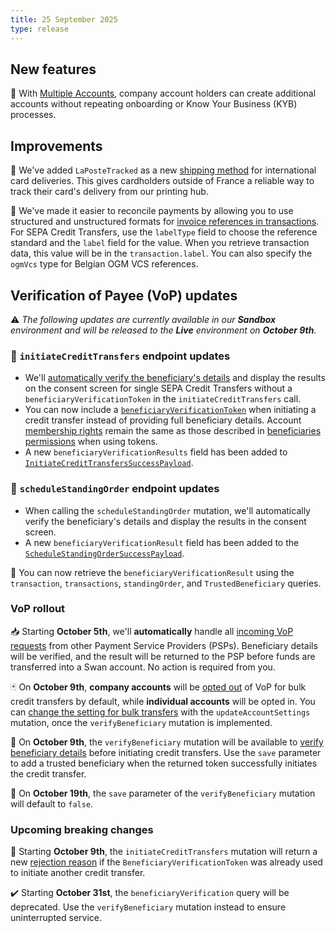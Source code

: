 ```yaml
---
title: 25 September 2025
type: release
---
```


## New features

🏦 With [Multiple Accounts](/topics/accounts/multiple-accounts/), company account holders can create additional accounts without repeating onboarding or Know Your Business (KYB) processes.

## Improvements

🚚 We've added `LaPosteTracked` as a new [shipping method](/topics/cards/physical/#shipping-methods) for international card deliveries. This gives cardholders outside of France a reliable way to track their card's delivery from our printing hub.

📄 We've made it easier to reconcile payments by allowing you to use structured and unstructured formats for [invoice references in transactions](/topics/payments/credit-transfers/sepa/guide-initiate-ct#invoice-reference). For SEPA Credit Transfers, use the `labelType` field to choose the reference standard and the `label` field for the value. When you retrieve transaction data, this value will be in the `transaction.label`. You can also specify the `ogmVcs` type for Belgian OGM VCS references.

## Verification of Payee (VoP) updates

⚠️ *The following updates are currently available in our **Sandbox** environment and will be released to the **Live** environment on **October 9th**.*

### 💸 `initiateCreditTransfers` endpoint updates

- We'll [automatically verify the beneficiary's details](/topics/payments/credit-transfers/sepa/vop/verification-of-payee#option-1) and display the results on the consent screen for single SEPA Credit Transfers without a `beneficiaryVerificationToken` in the `initiateCreditTransfers` call.
- You can now include a [`beneficiaryVerificationToken`](/topics/payments/credit-transfers/sepa/vop/guide-verify-beneficiary/#step-3) when initiating a credit transfer instead of providing full beneficiary details. Account [membership rights](/topics/payments/credit-transfers/sepa/vop/guide-verify-beneficiary/#token-permissions) remain the same as those described in [beneficiaries permissions](/topics/payments/credit-transfers/#beneficiaries-permissions) when using tokens.
- A new `beneficiaryVerificationResults` field has been added to [`InitiateCreditTransfersSuccessPayload`](https://api-reference.swan.io/objects/initiate-credit-transfers-success-payload/).

### 📅 `scheduleStandingOrder` endpoint updates

- When calling the `scheduleStandingOrder` mutation, we'll automatically verify the beneficiary's details and display the results in the consent screen.
- A new `beneficiaryVerificationResult` field has been added to the  [`ScheduleStandingOrderSuccessPayload`](https://api-reference.swan.io/objects/schedule-standing-order-success-payload/).

📒  You can now retrieve the `beneficiaryVerificationResult` using the  `transaction`, `transactions`, `standingOrder`, and `TrustedBeneficiary` queries.

### VoP rollout

📥 Starting **October 5th**, we'll **automatically** handle all [incoming VoP requests](/topics/payments/credit-transfers/sepa/vop/incoming-vop-requests/) from other Payment Service Providers (PSPs). Beneficiary details will be verified, and the result will be returned to the PSP before funds are transferred into a Swan account. No action is required from you.

🃏 On **October 9th**, **company accounts** will be [opted out](/topics/payments/credit-transfers/sepa/vop/bulk-credit-transfers#bulk-requirements) of VoP for bulk credit transfers by default, while **individual accounts** will be opted in. You can [change the setting for bulk transfers](/topics/payments/credit-transfers/sepa/vop/bulk-credit-transfers#changing-settings) with the `updateAccountSettings` mutation, once the `verifyBeneficiary`  mutation is implemented.

📡 On **October 9th**, the `verifyBeneficiary` mutation will be available to [verify beneficiary details](/topics/payments/credit-transfers/sepa/vop/guide-verify-beneficiary/) before initiating credit transfers. Use the `save` parameter to add a trusted beneficiary when the returned token successfully initiates the credit transfer.

📩 On **October 19th**, the `save` parameter of the `verifyBeneficiary` mutation will default to `false`.

### Upcoming breaking changes

🛑 Starting **October 9th**, the `initiateCreditTransfers` mutation will return a new [rejection reason](https://api-reference.swan.io/objects/beneficiary-verification-token-already-consumed-rejection/) if the `BeneficiaryVerificationToken` was already used to initiate another credit transfer.

✔️ Starting **October 31st**, the `beneficiaryVerification` query will be deprecated. Use the `verifyBeneficiary` mutation instead to ensure uninterrupted service.
